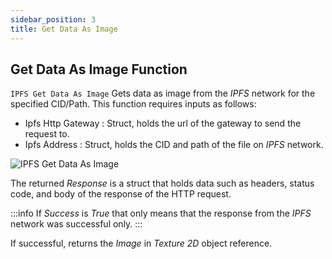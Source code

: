 ```yaml
---
sidebar_position: 3
title: Get Data As Image
---
```



## Get Data As Image Function

`IPFS Get Data As Image` Gets data as image from the *IPFS* network for the specified CID/Path. This function requires
inputs as follows:

* Ipfs Http Gateway <Step text="1"/> : Struct, holds the url of the gateway to send the request to.
* Ipfs Address <Step text="2"/> : Struct, holds the CID and path of the file on *IPFS* network.

![IPFS Get Data As Image](_static/img/03_get-data-as-image.png)

The returned *Response* is a struct that holds data such as headers, status code, and body of the response of the HTTP
request.

:::info
If *Success* is *True* that only means that the response from the *IPFS* network was successful only.
:::

If successful, returns the *Image* <Step text="3"/> in *Texture 2D* object reference.

